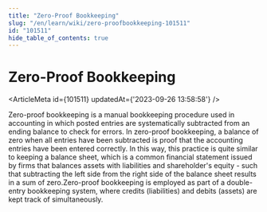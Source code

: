 ```yaml
---
title: "Zero-Proof Bookkeeping"
slug: "/en/learn/wiki/zero-proofbookkeeping-101511"
id: "101511"
hide_table_of_contents: true
---
```



# Zero-Proof Bookkeeping

<ArticleMeta id={101511} updatedAt={'2023-09-26 13:58:58'} />
<div className='border-solid border-b border-t-0 my-4 border-[var(--ifm-color-gray-300)]' />

Zero-proof bookkeeping is a manual bookkeeping procedure used in accounting in which posted entries are systematically subtracted from an ending balance to check for errors. In zero-proof bookkeeping, a balance of zero when all entries have been subtracted is proof that the accounting entries have been entered correctly. In this way, this practice is quite similar to keeping a balance sheet, which is a common financial statement issued by firms that balances assets with liabilities and shareholder's equity - such that subtracting the left side from the right side of the balance sheet results in a sum of zero.Zero-proof bookkeeping is employed as part of a double-entry bookkeeping system, where credits (liabilities) and debits (assets) are kept track of simultaneously.
